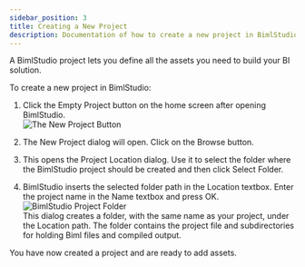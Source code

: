 ---
sidebar_position: 3
title: Creating a New Project
description: Documentation of how to create a new project in BimlStudio
---
<head>
  <meta name="varigenceProduct" content="BimlStudio"></meta>
  <meta name="varigenceArticleType" content="Walkthrough"></meta>
</head>

A BimlStudio project lets you define all the assets you need to build your BI solution.

To create a new project in BimlStudio:

1.  Click the Empty Project button on the home screen after opening BimlStudio.  
    ![The New Project Button](/img/bimlstudio/002_Step01.png)

2.  The New Project dialog will open. Click on the Browse button.   

3.  This opens the Project Location dialog. Use it to select the folder where the BimlStudio project should be created and then click Select Folder.  

4.  BimlStudio inserts the selected folder path in the Location textbox. Enter the project name in the Name textbox and press OK.  
    ![BimlStudio Project Folder](/img/bimlstudio/002_NewProjectDialog_ProjectName.png)  
    This dialog creates a folder, with the same name as your project, under the Location path. The folder contains the project file and subdirectories for holding Biml files and compiled output.

You have now created a project and are ready to add assets.

